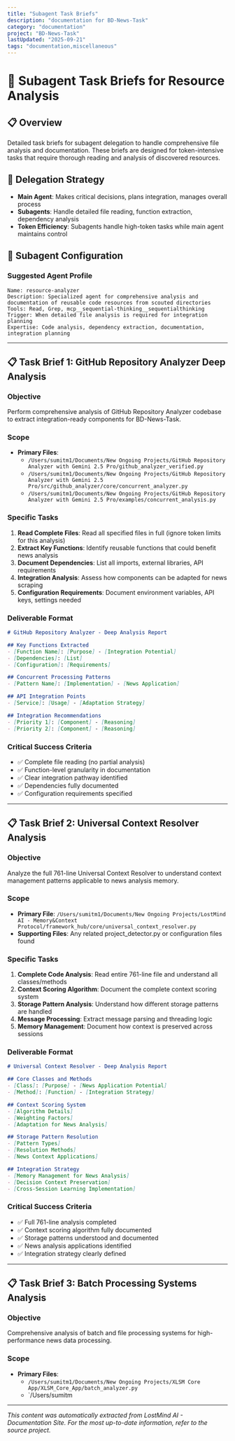 ```yaml
---
title: "Subagent Task Briefs"
description: "documentation for BD-News-Task"
category: "documentation"
project: "BD-News-Task"
lastUpdated: "2025-09-21"
tags: "documentation,miscellaneous"
---
```


# 🤖 Subagent Task Briefs for Resource Analysis

## 📋 **Overview**
Detailed task briefs for subagent delegation to handle comprehensive file analysis and documentation. These briefs are designed for token-intensive tasks that require thorough reading and analysis of discovered resources.

## 🎯 **Delegation Strategy**
- **Main Agent**: Makes critical decisions, plans integration, manages overall process
- **Subagents**: Handle detailed file reading, function extraction, dependency analysis
- **Token Efficiency**: Subagents handle high-token tasks while main agent maintains control

## 🤖 **Subagent Configuration**

### **Suggested Agent Profile**
```
Name: resource-analyzer
Description: Specialized agent for comprehensive analysis and documentation of reusable code resources from scouted directories
Tools: Read, Grep, mcp__sequential-thinking__sequentialthinking
Trigger: When detailed file analysis is required for integration planning
Expertise: Code analysis, dependency extraction, documentation, integration planning
```

---

## 📋 **Task Brief 1: GitHub Repository Analyzer Deep Analysis**

### **Objective**
Perform comprehensive analysis of GitHub Repository Analyzer codebase to extract integration-ready components for BD-News-Task.

### **Scope**
- **Primary Files**: 
  - `/Users/sumitm1/Documents/New Ongoing Projects/GitHub Repository Analyzer with Gemini 2.5 Pro/github_analyzer_verified.py`
  - `/Users/sumitm1/Documents/New Ongoing Projects/GitHub Repository Analyzer with Gemini 2.5 Pro/src/github_analyzer/core/concurrent_analyzer.py`
  - `/Users/sumitm1/Documents/New Ongoing Projects/GitHub Repository Analyzer with Gemini 2.5 Pro/examples/concurrent_analysis.py`

### **Specific Tasks**
1. **Read Complete Files**: Read all specified files in full (ignore token limits for this analysis)
2. **Extract Key Functions**: Identify reusable functions that could benefit news analysis
3. **Document Dependencies**: List all imports, external libraries, API requirements
4. **Integration Analysis**: Assess how components can be adapted for news scraping
5. **Configuration Requirements**: Document environment variables, API keys, settings needed

### **Deliverable Format**
```markdown
# GitHub Repository Analyzer - Deep Analysis Report

## Key Functions Extracted
- [Function Name]: [Purpose] - [Integration Potential]
- [Dependencies]: [List]
- [Configuration]: [Requirements]

## Concurrent Processing Patterns
- [Pattern Name]: [Implementation] - [News Application]

## API Integration Points
- [Service]: [Usage] - [Adaptation Strategy]

## Integration Recommendations
- [Priority 1]: [Component] - [Reasoning]
- [Priority 2]: [Component] - [Reasoning]
```

### **Critical Success Criteria**
- ✅ Complete file reading (no partial analysis)
- ✅ Function-level granularity in documentation
- ✅ Clear integration pathway identified
- ✅ Dependencies fully documented
- ✅ Configuration requirements specified

---

## 📋 **Task Brief 2: Universal Context Resolver Analysis**

### **Objective**
Analyze the full 761-line Universal Context Resolver to understand context management patterns applicable to news analysis memory.

### **Scope**
- **Primary File**: `/Users/sumitm1/Documents/New Ongoing Projects/LostMind AI - Memory&Context Protocol/framework_hub/core/universal_context_resolver.py`
- **Supporting Files**: Any related project_detector.py or configuration files found

### **Specific Tasks**
1. **Complete Code Analysis**: Read entire 761-line file and understand all classes/methods
2. **Context Scoring Algorithm**: Document the complete context scoring system
3. **Storage Pattern Analysis**: Understand how different storage patterns are handled
4. **Message Processing**: Extract message parsing and threading logic
5. **Memory Management**: Document how context is preserved across sessions

### **Deliverable Format**
```markdown
# Universal Context Resolver - Deep Analysis Report

## Core Classes and Methods
- [Class]: [Purpose] - [News Application Potential]
- [Method]: [Function] - [Integration Strategy]

## Context Scoring System
- [Algorithm Details]
- [Weighting Factors]
- [Adaptation for News Analysis]

## Storage Pattern Resolution
- [Pattern Types]
- [Resolution Methods]
- [News Context Applications]

## Integration Strategy
- [Memory Management for News Analysis]
- [Decision Context Preservation]
- [Cross-Session Learning Implementation]
```

### **Critical Success Criteria**
- ✅ Full 761-line analysis completed
- ✅ Context scoring algorithm fully documented
- ✅ Storage patterns understood and documented
- ✅ News analysis applications identified
- ✅ Integration strategy clearly defined

---

## 📋 **Task Brief 3: Batch Processing Systems Analysis**

### **Objective**
Comprehensive analysis of batch and file processing systems for high-performance news data processing.

### **Scope**
- **Primary Files**:
  - `/Users/sumitm1/Documents/New Ongoing Projects/XLSM Core App/XLSM_Core_App/batch_analyzer.py`
  - `/Users/sumitm

---
*This content was automatically extracted from LostMind AI - Documentation Site. For the most up-to-date information, refer to the source project.*
